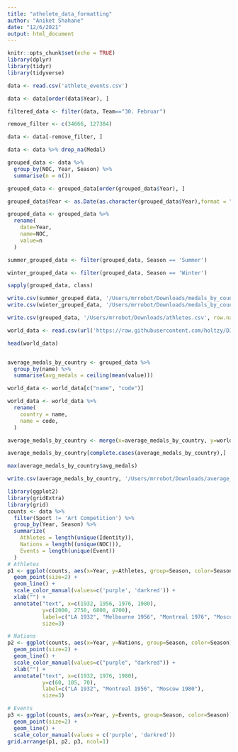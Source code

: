 ```yaml
---
title: "athelete_data_formatting"
author: "Aniket Shahane"
date: "12/6/2021"
output: html_document
---
```


```r
knitr::opts_chunk$set(echo = TRUE)
library(dplyr)
library(tidyr)
library(tidyverse)
```



```r
data <- read.csv('athlete_events.csv')

data <- data[order(data$Year), ]

filtered_data <- filter(data, Team=="30. Februar")

remove_filter <- c(34666, 127384)

data <- data[-remove_filter, ]

data <- data %>% drop_na(Medal)

grouped_data <- data %>%
  group_by(NOC, Year, Season) %>% 
  summarise(n = n())

grouped_data <- grouped_data[order(grouped_data$Year), ]

grouped_data$Year <- as.Date(as.character(grouped_data$Year),format = "%Y")

grouped_data <- grouped_data %>% 
  rename(
    date=Year,
    name=NOC,
    value=n
  )

summer_grouped_data <- filter(grouped_data, Season == 'Summer')

winter_grouped_data <- filter(grouped_data, Season == 'Winter')

sapply(grouped_data, class)

write.csv(summer_grouped_data, '/Users/mrrobot/Downloads/medals_by_country_summer.csv', row.names = F)
write.csv(winter_grouped_data, '/Users/mrrobot/Downloads/medals_by_country_winter.csv', row.names = F)

write.csv(grouped_data, '/Users/mrrobot/Downloads/athletes.csv', row.names = F)
```

```r

world_data <- read.csv(url('https://raw.githubusercontent.com/holtzy/D3-graph-gallery/master/DATA/world_population.csv'))

head(world_data)


average_medals_by_country <- grouped_data %>% 
  group_by(name) %>%
  summarise(avg_medals = ceiling(mean(value)))

world_data <- world_data[c("name", "code")]

world_data <- world_data %>%
  rename(
    country = name,
    name = code,
  )

average_medals_by_country <- merge(x=average_medals_by_country, y=world_data, by='name', all.x=T)

average_medals_by_country[complete.cases(average_medals_by_country),]

max(average_medals_by_country$avg_medals)

write.csv(average_medals_by_country, '/Users/mrrobot/Downloads/average_medals_by_country.csv', row.names = F)


```

```r
library(ggplot2)
library(gridExtra)
library(grid)
counts <- data %>% 
  filter(Sport != 'Art Competition') %>%
  group_by(Year, Season) %>%
  summarize(
    Athletes = length(unique(Identity)),
    Nations = length((unique(NOC))),
    Events = length(unique(Event))
  )
# Athletes
p1 <- ggplot(counts, aes(x=Year, y=Athletes, group=Season, color=Season)) + 
  geom_point(size=2) + 
  geom_line() + 
  scale_color_manual(values=c('purple', 'darkred')) + 
  xlab("") + 
  annotate("text", x=c(1932, 1956, 1976, 1980),
           y=c(2000, 2750, 6800, 4700),
           label=c("LA 1932", "Melbourne 1956", "Montreal 1976", "Moscow 1980"),
           size=3) 

# Nations 
p2 <- ggplot(counts, aes(x=Year, y=Nations, group=Season, color=Season)) + 
  geom_point(size=2) + 
  geom_line() +
  scale_color_manual(values=c("purple", "darkred")) + 
  xlab("") + 
  annotate("text", x=c(1932, 1976, 1980),
           y=c(60, 105, 70),
           label=c("LA 1932", "Montreal 1956", "Moscow 1980"),
           size=3)

# Events
p3 <- ggplot(counts, aes(x=Year, y=Events, group=Season, color=Season)) + 
  geom_point(size=2) + 
  geom_line() + 
  scale_color_manual(values = c('purple', 'darkred')) 
grid.arrange(p1, p2, p3, ncol=1)
```